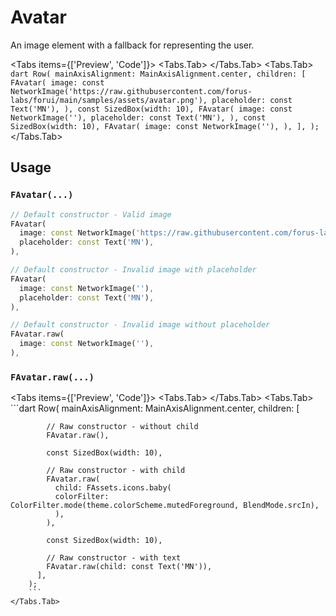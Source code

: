 
# Avatar
An image element with a fallback for representing the user.

<Tabs items={['Preview', 'Code']}>
  <Tabs.Tab>
      <Widget name='avatar' variant='default' query={{}}/>
  </Tabs.Tab>
  <Tabs.Tab>
      ```dart
      Row(
        mainAxisAlignment: MainAxisAlignment.center,
        children: [
          FAvatar(
            image: const NetworkImage('https://raw.githubusercontent.com/forus-labs/forui/main/samples/assets/avatar.png'),
            placeholder: const Text('MN'),
          ),
          const SizedBox(width: 10),
          FAvatar(
            image: const NetworkImage(''),
            placeholder: const Text('MN'),
          ),
          const SizedBox(width: 10),
          FAvatar(
            image: const NetworkImage(''),
          ),
        ],
      );
      ```
  </Tabs.Tab>
</Tabs>

## Usage

### `FAvatar(...)`

```dart
// Default constructor - Valid image
FAvatar(
  image: const NetworkImage('https://raw.githubusercontent.com/forus-labs/forui/main/samples/assets/avatar.png'),
  placeholder: const Text('MN'),
),

// Default constructor - Invalid image with placeholder
FAvatar(
  image: const NetworkImage(''),
  placeholder: const Text('MN'),
),

// Default constructor - Invalid image without placeholder
FAvatar.raw(
  image: const NetworkImage(''),
),
```

### `FAvatar.raw(...)`
<Tabs items={['Preview', 'Code']}>
    <Tabs.Tab>
        <Widget name='avatar' variant='raw' query={{}}/>
    </Tabs.Tab>
    <Tabs.Tab>
        ```dart
        Row(
          mainAxisAlignment: MainAxisAlignment.center,
          children: [

            // Raw constructor - without child
            FAvatar.raw(),

            const SizedBox(width: 10),

            // Raw constructor - with child
            FAvatar.raw(
              child: FAssets.icons.baby(
              colorFilter: ColorFilter.mode(theme.colorScheme.mutedForeground, BlendMode.srcIn),
              ),
            ),

            const SizedBox(width: 10),

            // Raw constructor - with text
            FAvatar.raw(child: const Text('MN')),
          ],
        );
        ```
    </Tabs.Tab>
</Tabs>
